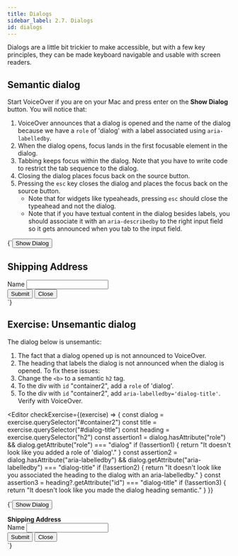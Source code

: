 ```yaml
---
title: Dialogs
sidebar_label: 2.7. Dialogs
id: dialogs
---
```


Dialogs are a little bit trickier to make accessible, but with a few key
principles, they can be made keyboard navigable and usable with screen readers.

## Semantic dialog

Start VoiceOver if you are on your Mac and press enter on the **Show Dialog** button.
You will notice that:

1. VoiceOver announces that a dialog is opened and the name of the dialog because we have a `role` of 'dialog' with a label associated using `aria-labelledby`.
2. When the dialog opens, focus lands in the first focusable element in the dialog.
3. Tabbing keeps focus within the dialog. Note that you have to write code to restrict the tab sequence to the dialog.
4. Closing the dialog places focus back on the source button.
5. Pressing the `esc` key closes the dialog and places the focus back on the source button.
   - Note that for widgets like typeaheads, pressing `esc` should close the typeahead and not the dialog.
   - Note that if you have textual content in the dialog besides labels, you should associate it with an `aria-describedby` to the right input field so it gets announced when you tab to the input field.


<Editor>
  {`<button onclick='showHideDialog(event)' id="sourceLink">
  Show Dialog
</button>
<div id="overlay" onkeydown='closeDialog(event)'>
  <div
    id="container"
    role='dialog'
    aria-labelledby='dialog-title'>
      <h2 id='dialog-title'>Shipping Address</h2>
      <div id="content">
        <div>
          <label for="inputfield">Name </label>
          <input
            type="text"
            name="Name field"
            id="inputfield" />
        </div>
      </div>
      <div>
        <button
          onclick='showHideDialog(event)'
          id="submitButton">
            Submit
        </button>
        <button
          onclick='showHideDialog(event)'
          id="closeButton">
            Close
        </button>
      </div>
  </div>
</div>`}
</Editor>

## Exercise: Unsemantic dialog

The dialog below is unsemantic:

1. The fact that a dialog opened up is not announced to VoiceOver.
2. The heading that labels the dialog is not announced when the dialog is opened.
   To fix these issues:
3. Change the `<b>` to a semantic `h2` tag.
4. To the div with `id` "container2", add a `role` of 'dialog'.
5. To the div with `id` "container2", add `aria-labelledby='dialog-title'`.
   Verify with VoiceOver.

<Editor
  checkExercise={(exercise) => {
    const dialog = exercise.querySelector("#container2")
    const title = exercise.querySelector("#dialog-title")
    const heading = exercise.querySelector("h2")
    const assertion1 =
      dialog.hasAttribute("role") && dialog.getAttribute("role") === "dialog"
    if (!assertion1) {
      return "It doesn't look like you added a role of 'dialog'."
    }
    const assertion2 =
      dialog.hasAttribute("aria-labelledby") &&
      dialog.getAttribute("aria-labelledby") === "dialog-title"
    if (!assertion2) {
      return "It doesn't look like you associated the heading to the dialog with an aria-labelledby."
    }
    const assertion3 = heading?.getAttribute("id") === "dialog-title"
    if (!assertion3) {
      return "It doesn't look like you made the dialog heading semantic."
    }
  }}
>
  {`<button
   onclick='showHideDialog2(event)'
   id="sourceLink2">
    Show Dialog
</button>
<div id="overlay2" onkeydown='closeDialog2(event)'>
  <div id="container2">
    <b id='dialog-title'>Shipping Address</b>
    <div>
      <div id="content2">
        <div>
          <label for="inputfield2">Name </label>
          <input
            type="text"
            name="Name field"
            id="inputfield2" />
        </div>
        <div>
          <button
            onclick='showHideDialog2(event)'
            id='submitButton2'>
              Submit
          </button>
          <button
            onclick='showHideDialog2(event)'
            id='closeButton2'>
              Close
          </button>
        </div>
      </div>
    </div>
  </div>
</div>`}
</Editor>
